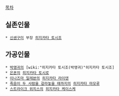 [[목차]]

== 실존인물 ==
 * [[신센구미]] 부장 [[히지카타 토시조]]

== 가공인물 ==
 * [[박앵귀]]의 [wiki:"히지카타 토시조(박앵귀)"히지카타 토시조]
 * [[은혼]]의 [[히지카타 토시로]]
 * [[이나즈마 일레븐]]의 [[히지카타 라이덴]]
 * [[죽음이 두 사람을 갈라놓을 때까지]]의 [[히지카타 마모루]]
 * [[스트라이크 위치스]]의 [[히지카타 케이스케]]
